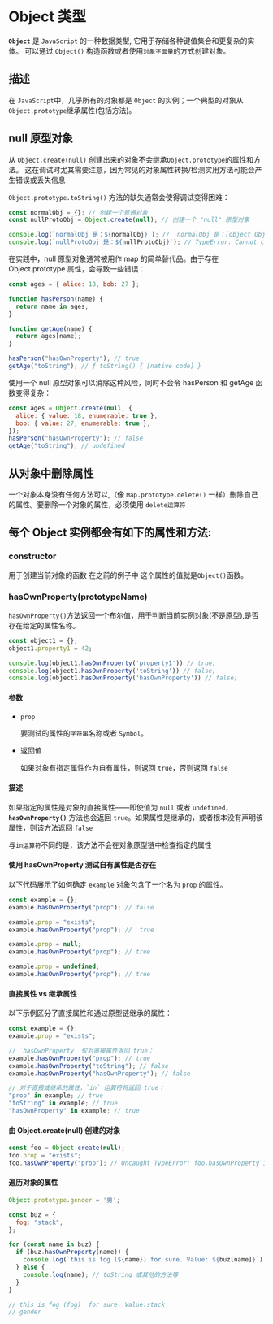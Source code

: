 # Object 类型

**`Object`** 是 `JavaScript` 的一种数据类型, 它用于存储各种键值集合和更复杂的实体。
可以通过 `Object()` 构造函数或者使用`对象字面量`的方式创建对象。

## 描述

在 `JavaScript`中，几乎所有的对象都是 `Object` 的实例；一个典型的对象从`Object.prototype`继承属性(包括方法)。

## null 原型对象

从 `Object.create(null)` 创建出来的对象不会继承`Object.prototype`的属性和方法。
这在调试时尤其需要注意，因为常见的对象属性转换/检测实用方法可能会产生错误或丢失信息

`Object.prototype.toString()` 方法的缺失通常会使得调试变得困难：

```javaScript
const normalObj = {}; // 创建一个普通对象
const nullProtoObj = Object.create(null); // 创建一个 "null" 原型对象

console.log(`normalObj 是：${normalObj}`); //  normalObj 是：[object Object]
console.log(`nullProtoObj 是：${nullProtoObj}`); // TypeError: Cannot convert object to primitive value
```

在实践中，null 原型对象通常被用作 map 的简单替代品。由于存在 Object.prototype 属性，会导致一些错误：

```javaScript
const ages = { alice: 18, bob: 27 };

function hasPerson(name) {
  return name in ages;
}

function getAge(name) {
  return ages[name];
}

hasPerson("hasOwnProperty"); // true
getAge("toString"); // ƒ toString() { [native code] }
```

使用一个 null 原型对象可以消除这种风险，同时不会令 hasPerson 和 getAge 函数变得复杂：

```javaScript
const ages = Object.create(null, {
  alice: { value: 18, enumerable: true },
  bob: { value: 27, enumerable: true },
});
hasPerson("hasOwnProperty"); // false
getAge("toString"); // undefined

```

## 从对象中删除属性

一个对象本身没有任何方法可以,（像 `Map.prototype.delete()` 一样）删除自己的属性。要删除一个对象的属性，必须使用 `delete运算符`

## 每个 Object 实例都会有如下的属性和方法:

### constructor

用于创建当前对象的函数 在之前的例子中 这个属性的值就是`Object()`函数。

### hasOwnProperty(prototypeName)

`hasOwnProperty()`方法返回一个布尔值，用于判断当前实例对象(不是原型),是否存在给定的属性名称。

```javaScript
const object1 = {};
object1.property1 = 42;

console.log(object1.hasOwnProperty('property1')) // true;
console.log(object1.hasOwnProperty('toString')) // false;
console.log(object1.hasOwnProperty('hasOwnProperty')) // false;
```

#### 参数

- `prop`

  要测试的属性的`字符串`名称或者 `Symbol`。

- 返回值

  如果对象有指定属性作为自有属性，则返回 `true`，否则返回 `false`

#### 描述

如果指定的属性是对象的直接属性——即使值为 `null` 或者 `undefined`，
**`hasOwnProperty()`** 方法也会返回 `true`。如果属性是继承的，或者根本没有声明该属性，则该方法返回 `false`

与`in运算符`不同的是，该方法不会在对象原型链中检查指定的属性

#### 使用 hasOwnProperty 测试自有属性是否存在

以下代码展示了如何确定 `example` 对象包含了一个名为 `prop` 的属性。

```javaScript
const example = {};
example.hasOwnProperty("prop"); // false

example.prop = "exists";
example.hasOwnProperty("prop"); //  true

example.prop = null;
example.hasOwnProperty("prop"); // true

example.prop = undefined;
example.hasOwnProperty("prop"); // true
```

#### 直接属性 vs 继承属性

以下示例区分了直接属性和通过原型链继承的属性：

```javaScript
const example = {};
example.prop = "exists";

// `hasOwnProperty` 仅对直接属性返回 true：
example.hasOwnProperty("prop"); // true
example.hasOwnProperty("toString"); // false
example.hasOwnProperty("hasOwnProperty"); // false

// 对于直接或继承的属性，`in` 运算符将返回 true：
"prop" in example; // true
"toString" in example; // true
"hasOwnProperty" in example; // true
```

#### 由 Object.create(null) 创建的对象

```javaScript
const foo = Object.create(null);
foo.prop = "exists";
foo.hasOwnProperty("prop"); // Uncaught TypeError: foo.hasOwnProperty is not a function
```

#### 遍历对象的属性

```javaScript
Object.prototype.gender = '男';

const buz = {
  fog: "stack",
};

for (const name in buz) {
  if (buz.hasOwnProperty(name)) {
    console.log(`this is fog (${name}) for sure. Value: ${buz[name]}`);
  } else {
    console.log(name); // toString 或其他的方法等
  }
}

// this is fog (fog)  for sure. Value:stack
// gender
```
